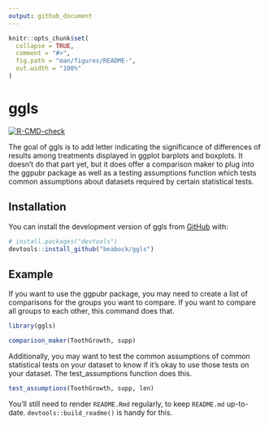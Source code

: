 ```yaml
---
output: github_document
---
```


<!-- README.md is generated from README.Rmd. Please edit that file -->

```r
knitr::opts_chunk$set(
  collapse = TRUE,
  comment = "#>",
  fig.path = "man/figures/README-",
  out.width = "100%"
)
```

# ggls

<!-- badges: start -->
[![R-CMD-check](https://github.com/beabock/ggls/actions/workflows/R-CMD-check.yaml/badge.svg)](https://github.com/beabock/ggls/actions/workflows/R-CMD-check.yaml)
<!-- badges: end -->

The goal of ggls is to add letter indicating the significance of differences of results among treatments displayed in ggplot barplots and boxplots. It doesn't do that part yet, but it does offer a comparison maker to plug into the ggpubr package as well as a testing assumptions function which tests common assumptions about datasets required by certain statistical tests. 

## Installation

You can install the development version of ggls from [GitHub](https://github.com/) with:

``` r
# install.packages("devtools")
devtools::install_github("beabock/ggls")
```

## Example

If you want to use the ggpubr package, you may need to create a list of comparisons for the groups you want to compare. If you want to compare all groups to each other, this command does that.

```r
library(ggls)

comparison_maker(ToothGrowth, supp)
```

Additionally, you may want to test the common assumptions of common statistical tests on your dataset to know if it's okay to use those tests on your dataset. The test_assumptions function does this.

```r

test_assumptions(ToothGrowth, supp, len)

```






You'll still need to render `README.Rmd` regularly, to keep `README.md` up-to-date. `devtools::build_readme()` is handy for this.



